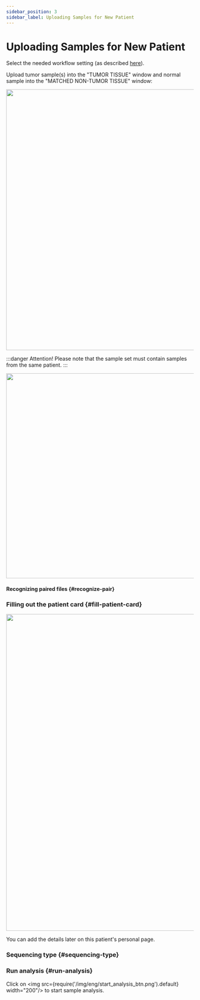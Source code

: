 ```yaml
---
sidebar_position: 3
sidebar_label: Uploading Samples for New Patient
---
```


# Uploading Samples for New Patient


<StartUpload />

Select the needed workflow setting (as described [here](/uploading-samples/tumor-normal/TN-preset)).

Upload tumor sample(s) into the "TUMOR TISSUE" window and normal sample into the "MATCHED NON-TUMOR TISSUE" window:

<p align="center">
<img src={require('/img/eng/TN_upl.png').default} width="700"/>
</p>

:::danger Attention!
Please note that the sample set must contain samples from the same patient.
:::


<SeveralSamples sample_type="tumor" />

<p align="center">
<img src={require('/img/eng/upload_TN.png').default} width="550"/>
</p>


<UploadFiles />

#### Recognizing paired files {#recognize-pair}


<RecognizePair />

### Filling out the patient card {#fill-patient-card}


<FillCard />

<p align="center">
<img src={require('/img/eng/7-upload-samples_TN.png').default} width="850"/>
</p>

You can add the details later on this patient's personal page.

### Sequencing type {#sequencing-type}


<SequencingType />

### Run analysis {#run-analysis}

Click on <img src={require('/img/eng/start_analysis_btn.png').default} width="200"/> to start sample analysis.


<DangerUploading />

